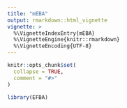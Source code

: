 ```yaml
---
title: "mEBA"
output: rmarkdown::html_vignette
vignette: >
  %\VignetteIndexEntry{mEBA}
  %\VignetteEngine{knitr::rmarkdown}
  %\VignetteEncoding{UTF-8}
---
```


```r
knitr::opts_chunk$set(
  collapse = TRUE,
  comment = "#>"
)
```

```r
library(EFBA)
```
